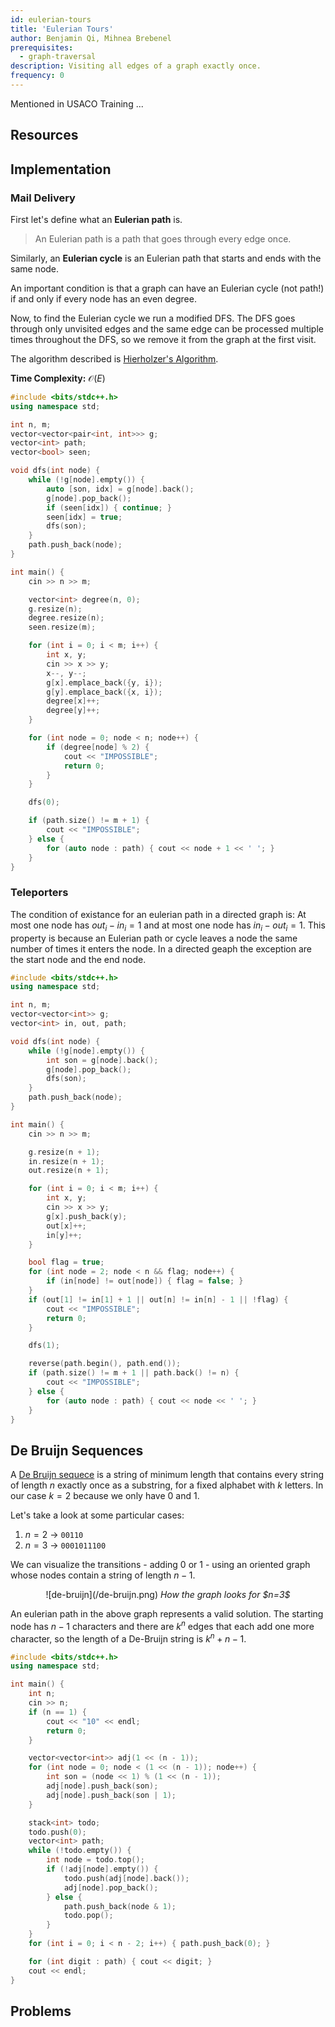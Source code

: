 ```yaml
---
id: eulerian-tours
title: 'Eulerian Tours'
author: Benjamin Qi, Mihnea Brebenel
prerequisites:
  - graph-traversal
description: Visiting all edges of a graph exactly once.
frequency: 0
---
```


Mentioned in USACO Training ...

<Problems problems="sam" />

## Resources

<Resources>
	<Resource source="CPH" title="19.1 - Eulerian Tours" />
	<Resource source="CP2" title="4.7.3 - Eulerian Graph" />
</Resources>

## Implementation

### Mail Delivery

First let's define what an **Eulerian path** is.

> An Eulerian path is a path that goes through every edge once.

Similarly, an **Eulerian cycle** is an Eulerian path that starts and ends
with the same node.

An important condition is that a graph can have an Eulerian cycle (not path!) if and only if every node has an even degree.

Now, to find the Eulerian cycle we run a modified DFS.
The DFS goes through only unvisited edges and the same edge can be processed multiple times throughout the DFS, so we remove it from the graph at the first visit.

The algorithm described is [Hierholzer's Algorithm](https://en.wikipedia.org/wiki/Eulerian_path).

**Time Complexity:** $\mathcal{O}(E)$

<LanguageSection>
<CPPSection>

```cpp
#include <bits/stdc++.h>
using namespace std;

int n, m;
vector<vector<pair<int, int>>> g;
vector<int> path;
vector<bool> seen;

void dfs(int node) {
	while (!g[node].empty()) {
		auto [son, idx] = g[node].back();
		g[node].pop_back();
		if (seen[idx]) { continue; }
		seen[idx] = true;
		dfs(son);
	}
	path.push_back(node);
}

int main() {
	cin >> n >> m;

	vector<int> degree(n, 0);
	g.resize(n);
	degree.resize(n);
	seen.resize(m);

	for (int i = 0; i < m; i++) {
		int x, y;
		cin >> x >> y;
		x--, y--;
		g[x].emplace_back({y, i});
		g[y].emplace_back({x, i});
		degree[x]++;
		degree[y]++;
	}

	for (int node = 0; node < n; node++) {
		if (degree[node] % 2) {
			cout << "IMPOSSIBLE";
			return 0;
		}
	}

	dfs(0);

	if (path.size() != m + 1) {
		cout << "IMPOSSIBLE";
	} else {
		for (auto node : path) { cout << node + 1 << ' '; }
	}
}
```

</CPPSection>
</LanguageSection>

### Teleporters

The condition of existance for an eulerian path in a directed graph is: At most one node has $out_i - in_i=1$ and at most one node has $in_i - out_i=1$.
This property is because an Eulerian path or cycle leaves a node the same number of times it enters the node. In a directed
geaph the exception are the start node and the end node.

<LanguageSection>
<CPPSection>

```cpp
#include <bits/stdc++.h>
using namespace std;

int n, m;
vector<vector<int>> g;
vector<int> in, out, path;

void dfs(int node) {
	while (!g[node].empty()) {
		int son = g[node].back();
		g[node].pop_back();
		dfs(son);
	}
	path.push_back(node);
}

int main() {
	cin >> n >> m;

	g.resize(n + 1);
	in.resize(n + 1);
	out.resize(n + 1);

	for (int i = 0; i < m; i++) {
		int x, y;
		cin >> x >> y;
		g[x].push_back(y);
		out[x]++;
		in[y]++;
	}

	bool flag = true;
	for (int node = 2; node < n && flag; node++) {
		if (in[node] != out[node]) { flag = false; }
	}
	if (out[1] != in[1] + 1 || out[n] != in[n] - 1 || !flag) {
		cout << "IMPOSSIBLE";
		return 0;
	}

	dfs(1);

	reverse(path.begin(), path.end());
	if (path.size() != m + 1 || path.back() != n) {
		cout << "IMPOSSIBLE";
	} else {
		for (auto node : path) { cout << node << ' '; }
	}
}
```

</CPPSection>
</LanguageSection>

## De Bruijn Sequences

<FocusProblem problem="de-bruijn-sequence" />

A [De Bruijn sequece](https://en.wikipedia.org/wiki/De_Bruijn_sequence) is a string of minimum length that contains every string of length $n$ exactly once as a substring, for a fixed alphabet with $k$ letters.
In our case $k=2$ because we only have $0$ and $1$.

Let's take a look at some particular cases:
1. $n=2$ $\rightarrow$ `00110`
2. $n=3$ $\rightarrow$ `0001011100`

We can visualize the transitions - adding $0$ or $1$ - using an oriented graph whose nodes contain a string of length $n-1$.

<center>
![de-bruijn](/de-bruijn.png)
<i> How the graph looks for $n=3$ </i>
</center>

An eulerian path in the above graph represents a valid solution. The starting node has $n-1$ characters and there are $k^n$ edges that each add one more character, so the length of a De-Bruijn string is $k^n+n-1$.

<LanguageSection>
<CPPSection>

```cpp
#include <bits/stdc++.h>
using namespace std;

int main() {
	int n;
	cin >> n;
	if (n == 1) {
		cout << "10" << endl;
		return 0;
	}

	vector<vector<int>> adj(1 << (n - 1));
	for (int node = 0; node < (1 << (n - 1)); node++) {
		int son = (node << 1) % (1 << (n - 1));
		adj[node].push_back(son);
		adj[node].push_back(son | 1);
	}

	stack<int> todo;
	todo.push(0);
	vector<int> path;
	while (!todo.empty()) {
		int node = todo.top();
		if (!adj[node].empty()) {
			todo.push(adj[node].back());
			adj[node].pop_back();
		} else {
			path.push_back(node & 1);
			todo.pop();
		}
	}
	for (int i = 0; i < n - 2; i++) { path.push_back(0); }

	for (int digit : path) { cout << digit; }
	cout << endl;
}
```

</CPPSection>
</LanguageSection>

## Problems

<Problems problems="general" />
